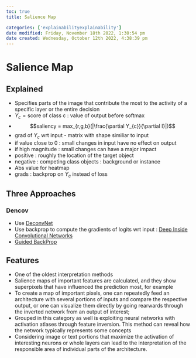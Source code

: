 ```yaml
---
toc: true
title: Salience Map

categories: ['explainabilityexplainability']
date modified: Friday, November 18th 2022, 1:30:54 pm
date created: Wednesday, October 12th 2022, 4:38:39 pm
---
```


# Salience Map


## Explained
- Specifies parts of the image that contribute the most to the activity of a specific layer or the entire decision
- $Y_{c}=\text{score of class c}$ : value of output before softmax
- $$saliency = max_{r,g,b}(|\frac{\partial Y_{c}}{\partial I}|)$$
- grad of $Y_{c}$ wrt input - matrix with shape similiar to input
- if value close to 0 : small changes in input have no effect on output
- if high magnitude : small changes can have a major impact
- positive : roughly the location of the target object
- negative : competing class objects : background or instance
- Abs value for heatmap
- grads : backprop on $Y_{c}$ instead of loss

## Three Approaches

### Dencov
- Use [DeconvNet](DeconvNet.qmd)
- Use backprop to compute the gradients of logits wrt input : [Deep Inside Convolutional Networks](Deep Inside Convolutional Networks.qmd)
- [Guided BackProp](Guided BackProp.qmd)

## Features
- One of the oldest interpretation methods
- Salience maps of important features are calculated, and they show superpixels that have influenced the prediction most, for example
- To create a map of important pixels, one can repeatedly feed an architecture with several portions of inputs and compare the respective output, or one can visualize them directly by going rearwards through the inverted network from an output of interest;
- Grouped in this category as well is exploiting neural networks with activation atlases through feature inversion. This method can reveal how the network typically represents some concepts
- Considering image or text portions that maximize the activation of interesting neurons or whole layers can lead to the interpretation of the responsible area of individual parts of the architecture.



